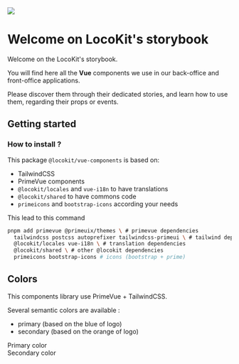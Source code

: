 
<Meta title="Welcome on LocoKit's storybook" />

<div style={{ textAlign: 'center' }}>
  <img style={{ margin: '2rem auto 4rem auto' }} src="/logo.png"></img>
</div>

# Welcome on LocoKit's storybook

Welcome on the LocoKit's storybook.

You will find here all the **Vue** components we use in our back-office
and front-office applications.

Please discover them through their dedicated stories,
and learn how to use them,
regarding their props or events.

## Getting started

### How to install ?

This package `@locokit/vue-components` is based on:

- TailwindCSS
- PrimeVue components
- `@locokit/locales` and `vue-i18n` to have translations
- `@locokit/shared` to have commons code
- `primeicons` and `bootstrap-icons` according your needs

This lead to this command

```sh
pnpm add primevue @primeuix/themes \ # primevue dependencies
  tailwindcss postcss autoprefixer tailwindcss-primeui \ # tailwind dependencies
  @locokit/locales vue-i18n \ # translation dependencies
  @locokit/shared \ # other @locokit dependencies
  primeicons bootstrap-icons # icons (bootstrap + prime)
```

## Colors

This components library use PrimeVue + TailwindCSS.

Several semantic colors are available :

- primary (based on the blue of logo)
- secondary (based on the orange of logo)

<div class="bg-primary p-4 m-4 text-2xl flex items-center justify-center text-white">
  Primary color
</div>
<div class="bg-secondary p-4 m-4 text-2xl flex items-center justify-center">Secondary color</div>
